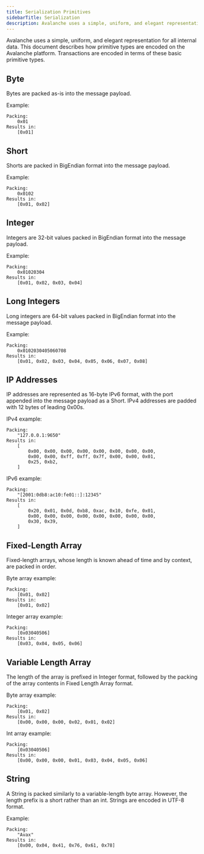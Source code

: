 ```yaml
---
title: Serialization Primitives
sidebarTitle: Serialization
description: Avalanche uses a simple, uniform, and elegant representation for all internal data. This document describes how primitive types are encoded on the Avalanche platform. Transactions are encoded in terms of these basic primitive types.
---
```

Avalanche uses a simple, uniform, and elegant representation for all internal data. This document describes how primitive types are encoded on the Avalanche platform. Transactions are encoded in terms of these basic primitive types.

Byte[​](#byte "Direct link to heading")
---------------------------------------

Bytes are packed as-is into the message payload.

Example:

```
Packing:
    0x01
Results in:
    [0x01]
```

Short[​](#short "Direct link to heading")
-----------------------------------------

Shorts are packed in BigEndian format into the message payload.

Example:

```
Packing:
    0x0102
Results in:
    [0x01, 0x02]
```

Integer[​](#integer "Direct link to heading")
---------------------------------------------

Integers are 32-bit values packed in BigEndian format into the message payload.

Example:

```
Packing:
    0x01020304
Results in:
    [0x01, 0x02, 0x03, 0x04]
```

Long Integers[​](#long-integers "Direct link to heading")
---------------------------------------------------------

Long integers are 64-bit values packed in BigEndian format into the message payload.

Example:

```
Packing:
    0x0102030405060708
Results in:
    [0x01, 0x02, 0x03, 0x04, 0x05, 0x06, 0x07, 0x08]
```

IP Addresses[​](#ip-addresses "Direct link to heading")
-------------------------------------------------------

IP addresses are represented as 16-byte IPv6 format, with the port appended into the message payload as a Short. IPv4 addresses are padded with 12 bytes of leading 0x00s.

IPv4 example:

```
Packing:
    "127.0.0.1:9650"
Results in:
    [
        0x00, 0x00, 0x00, 0x00, 0x00, 0x00, 0x00, 0x00,
        0x00, 0x00, 0xff, 0xff, 0x7f, 0x00, 0x00, 0x01,
        0x25, 0xb2,
    ]
```

IPv6 example:

```
Packing:
    "[2001:0db8:ac10:fe01::]:12345"
Results in:
    [
        0x20, 0x01, 0x0d, 0xb8, 0xac, 0x10, 0xfe, 0x01,
        0x00, 0x00, 0x00, 0x00, 0x00, 0x00, 0x00, 0x00,
        0x30, 0x39,
    ]
```

Fixed-Length Array[​](#fixed-length-array "Direct link to heading")
-------------------------------------------------------------------

Fixed-length arrays, whose length is known ahead of time and by context, are packed in order.

Byte array example:

```
Packing:
    [0x01, 0x02]
Results in:
    [0x01, 0x02]
```

Integer array example:

```
Packing:
    [0x03040506]
Results in:
    [0x03, 0x04, 0x05, 0x06]
```

Variable Length Array[​](#variable-length-array "Direct link to heading")
-------------------------------------------------------------------------

The length of the array is prefixed in Integer format, followed by the packing of the array contents in Fixed Length Array format.

Byte array example:

```
Packing:
    [0x01, 0x02]
Results in:
    [0x00, 0x00, 0x00, 0x02, 0x01, 0x02]
```

Int array example:

```
Packing:
    [0x03040506]
Results in:
    [0x00, 0x00, 0x00, 0x01, 0x03, 0x04, 0x05, 0x06]
```

String[​](#string "Direct link to heading")
-------------------------------------------

A String is packed similarly to a variable-length byte array. However, the length prefix is a short rather than an int. Strings are encoded in UTF-8 format.

Example:

```
Packing:
    "Avax"
Results in:
    [0x00, 0x04, 0x41, 0x76, 0x61, 0x78]

```
